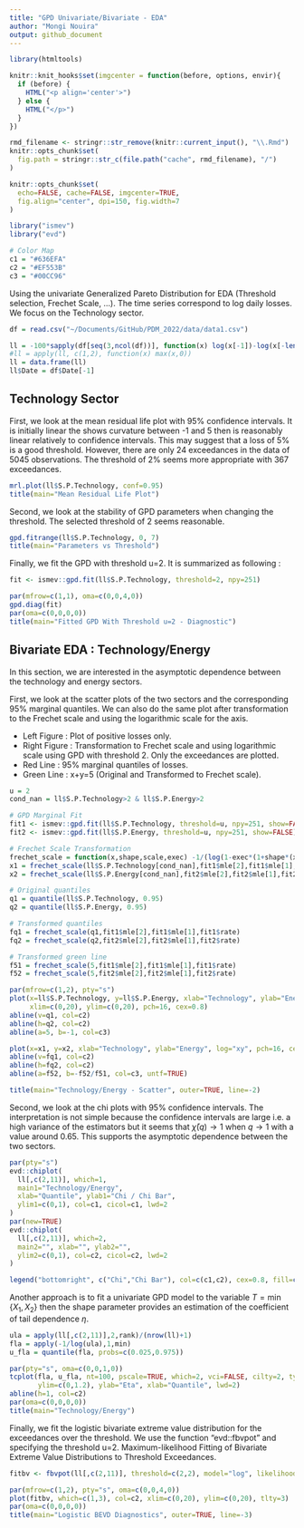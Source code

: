 ```yaml
---
title: "GPD Univariate/Bivariate - EDA"
author: "Mongi Nouira"
output: github_document
---
```


```r
library(htmltools)

knitr::knit_hooks$set(imgcenter = function(before, options, envir){
  if (before) {
    HTML("<p align='center'>")
  } else {
    HTML("</p>")
  }
})

rmd_filename <- stringr::str_remove(knitr::current_input(), "\\.Rmd")
knitr::opts_chunk$set(
  fig.path = stringr::str_c(file.path("cache", rmd_filename), "/")
)

knitr::opts_chunk$set(
  echo=FALSE, cache=FALSE, imgcenter=TRUE, 
  fig.align="center", dpi=150, fig.width=7
)

library("ismev")
library("evd")

# Color Map
c1 = "#636EFA"
c2 = "#EF553B"
c3 = "#00CC96"
```

Using the univariate Generalized Pareto Distribution for EDA (Threshold selection, Frechet Scale, ...). The time series correspond to log daily losses. We focus on the Technology sector.

```r
df = read.csv("~/Documents/GitHub/PDM_2022/data/data1.csv")

ll = -100*sapply(df[seq(3,ncol(df))], function(x) log(x[-1])-log(x[-length(df$Date)]))
#ll = apply(ll, c(1,2), function(x) max(x,0))
ll = data.frame(ll)
ll$Date = df$Date[-1]
```

## Technology Sector

First, we look at the mean residual life plot with 95% confidence intervals. It is initially linear the shows curvature between -1 and 5 then is reasonably linear relatively to confidence intervals. This may suggest that a loss of 5% is a good threshold. However, there are only 24 exceedances in the data of 5045 observations. The threshold of 2% seems more appropriate with 367 exceedances.

```r
mrl.plot(ll$S.P.Technology, conf=0.95)
title(main="Mean Residual Life Plot")
```

Second, we look at the stability of GPD parameters when changing the threshold. The selected threshold of 2 seems reasonable.

```r
gpd.fitrange(ll$S.P.Technology, 0, 7)
title(main="Parameters vs Threshold")
```

Finally, we fit the GPD with threshold u=2. It is summarized as following :

```r
fit <- ismev::gpd.fit(ll$S.P.Technology, threshold=2, npy=251)
```

```r
par(mfrow=c(1,1), oma=c(0,0,4,0))
gpd.diag(fit)
par(oma=c(0,0,0,0))
title(main="Fitted GPD With Threshold u=2 - Diagnostic")
```

## Bivariate EDA : Technology/Energy

In this section, we are interested in the asymptotic dependence between the technology and energy sectors.

First, we look at the scatter plots of the two sectors and the corresponding 95% marginal quantiles. We can also do the same plot after transformation to the Frechet scale and using the logarithmic scale for the axis.

- Left Figure : Plot of positive losses only.
- Right Figure : Transformation to Frechet scale and using logarithmic scale using GPD with threshold 2. Only the exceedances are plotted.
- Red Line : 95% marginal quantiles of losses.
- Green Line : x+y=5 (Original and Transformed to Frechet scale).

```r
u = 2
cond_nan = ll$S.P.Technology>2 & ll$S.P.Energy>2

# GPD Marginal Fit
fit1 <- ismev::gpd.fit(ll$S.P.Technology, threshold=u, npy=251, show=FALSE)
fit2 <- ismev::gpd.fit(ll$S.P.Energy, threshold=u, npy=251, show=FALSE)

# Frechet Scale Transformation
frechet_scale = function(x,shape,scale,exec) -1/(log(1-exec*(1+shape*(x-u)/scale)^(-1/shape)))
x1 = frechet_scale(ll$S.P.Technology[cond_nan],fit1$mle[2],fit1$mle[1],fit1$rate)
x2 = frechet_scale(ll$S.P.Energy[cond_nan],fit2$mle[2],fit2$mle[1],fit2$rate)

# Original quantiles
q1 = quantile(ll$S.P.Technology, 0.95)
q2 = quantile(ll$S.P.Energy, 0.95)

# Transformed quantiles
fq1 = frechet_scale(q1,fit1$mle[2],fit1$mle[1],fit1$rate)
fq2 = frechet_scale(q2,fit2$mle[2],fit2$mle[1],fit2$rate)

# Transformed green line
f51 = frechet_scale(5,fit1$mle[2],fit1$mle[1],fit1$rate)
f52 = frechet_scale(5,fit2$mle[2],fit2$mle[1],fit2$rate)

par(mfrow=c(1,2), pty="s")
plot(x=ll$S.P.Technology, y=ll$S.P.Energy, xlab="Technology", ylab="Energy",
     xlim=c(0,20), ylim=c(0,20), pch=16, cex=0.8)
abline(v=q1, col=c2)
abline(h=q2, col=c2)
abline(a=5, b=-1, col=c3)

plot(x=x1, y=x2, xlab="Technology", ylab="Energy", log="xy", pch=16, cex=0.8)
abline(v=fq1, col=c2)
abline(h=fq2, col=c2)
abline(a=f52, b=-f52/f51, col=c3, untf=TRUE)

title(main="Technology/Energy - Scatter", outer=TRUE, line=-2)
```

Second, we look at the chi plots with 95% confidence intervals. The interpretation is not simple because the confidence intervals are large i.e. a high variance of the estimators but it seems that $\bar\chi(q) \rightarrow 1$ when $q \rightarrow 1$ with a value around 0.65. This supports the asymptotic dependence between the two sectors.

```r
par(pty="s")
evd::chiplot(
  ll[,c(2,11)], which=1, 
  main1="Technology/Energy", 
  xlab="Quantile", ylab1="Chi / Chi Bar",
  ylim1=c(0,1), col=c1, cicol=c1, lwd=2
)
par(new=TRUE)
evd::chiplot(
  ll[,c(2,11)], which=2, 
  main2="", xlab="", ylab2="", 
  ylim2=c(0,1), col=c2, cicol=c2, lwd=2
)

legend("bottomright", c("Chi","Chi Bar"), col=c(c1,c2), cex=0.8, fill=c(c1,c2))
```

Another approach is to fit a univariate GPD model to the variable $T=\min{\{X_1,X_2\}}$ then the shape parameter provides an estimation of the coefficient of tail dependence $\eta$.

```r
ula = apply(ll[,c(2,11)],2,rank)/(nrow(ll)+1)
fla = apply(-1/log(ula),1,min)
u_fla = quantile(fla, probs=c(0.025,0.975))

par(pty="s", oma=c(0,0,1,0))
tcplot(fla, u_fla, nt=100, pscale=TRUE, which=2, vci=FALSE, cilty=2, type="l", 
       ylim=c(0,1.2), ylab="Eta", xlab="Quantile", lwd=2)
abline(h=1, col=c2)
par(oma=c(0,0,0,0))
title(main="Technology/Energy")
```

Finally, we fit the logistic bivariate extreme value distribution for the exceedances over the threshold. We use the function "evd::fbvpot" and specifying the threshold u=2. Maximum-likelihood Fitting of Bivariate Extreme Value Distributions to Threshold Exceedances.

```r
fitbv <- fbvpot(ll[,c(2,11)], threshold=c(2,2), model="log", likelihood="poisson", std.err=FALSE)

par(mfrow=c(1,2), pty="s", oma=c(0,0,4,0))
plot(fitbv, which=c(1,3), col=c2, xlim=c(0,20), ylim=c(0,20), tlty=3)
par(oma=c(0,0,0,0))
title(main="Logistic BEVD Diagnostics", outer=TRUE, line=-3)
```

